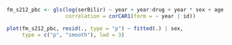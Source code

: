 ```r
fm_s212_pbc <- gls(log(serBilir) ~ year + year:drug + year * sex + age, data = pbc2,
                   correlation = corCAR1(form = ~ year | id))

plot(fm_s212_pbc, resid(., type = "p") ~ fitted(.) | sex, 
     type = c("p", "smooth"), lwd = 3)
```


